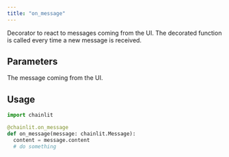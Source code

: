```yaml
---
title: "on_message"
---
```


Decorator to react to messages coming from the UI.
The decorated function is called every time a new message is received.

## Parameters

<ParamField path="message" type="chainlit.Message">
  The message coming from the UI.
</ParamField>

## Usage

```python
import chainlit

@chainlit.on_message
def on_message(message: chainlit.Message):
  content = message.content
  # do something
```
